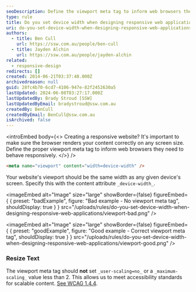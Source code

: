 ```yaml
---
seoDescription: Define the viewport meta tag to inform web browsers they need to behave responsively, setting the width equal to the device's screen size for proper rendering on any screen.
type: rule
title: Do you set device width when designing responsive web applications?
uri: do-you-set-device-width-when-designing-responsive-web-applications
authors:
  - title: Ben Cull
    url: https://ssw.com.au/people/ben-cull
  - title: Jayden Alchin
    url: https://ssw.com.au/people/jayden-alchin
related:
  - responsive-design
redirects: []
created: 2014-06-21T03:37:48.000Z
archivedreason: null
guid: 28fc4b70-6cd7-4106-947e-82f2452630a5
lastUpdated: 2024-06-08T03:27:17.000Z
lastUpdatedBy: Brady Stroud [SSW]
lastUpdatedByEmail: bradystroud@ssw.com.au
createdBy: BenCull
createdByEmail: BenCull@ssw.com.au
isArchived: false
---
```


<introEmbed
  body={<>
Creating a responsive website? It's important to make sure the browser renders your content correctly on any screen size. Define the proper viewport meta tag to inform web browsers they need to behave responsively.
  </>}
/>
```html
<meta name="viewport" content="width=device-width" />
```

Your website's viewport should be the same width as any given device's screen. Specify this with the content attribute `_device-width_`.

<imageEmbed
  alt="Image"
  size="large"
  showBorder={false}
  figureEmbed={ {
    preset: "badExample",
    figure: "Bad example - No viewport meta tag",
    shouldDisplay: true
  } }
  src="/uploads/rules/do-you-set-device-width-when-designing-responsive-web-applications/viewport-bad.png"
/>

<imageEmbed
  alt="Image"
  size="large"
  showBorder={false}
  figureEmbed={ {
    preset: "goodExample",
    figure: "Good example - Correct viewport meta tag",
    shouldDisplay: true
  } }
  src="/uploads/rules/do-you-set-device-width-when-designing-responsive-web-applications/viewport-good.png"
/>

### Resize Text

The viewport meta tag should **not** set `_user-scaling=no_` or a `_maximum-scaling_` value less than 2. This allows us to meet accessibility standards for scalable content. [See WCAG 1.4.4](https://www.w3.org/WAI/WCAG21/Understanding/resize-text.html).
